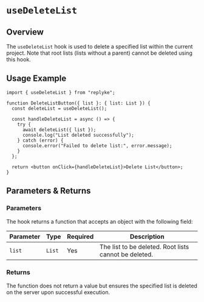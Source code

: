 # `useDeleteList`

## Overview

The `useDeleteList` hook is used to delete a specified list within the current project. Note that root lists (lists without a parent) cannot be deleted using this hook.


## Usage Example

```tsx
import { useDeleteList } from "replyke";

function DeleteListButton({ list }: { list: List }) {
  const deleteList = useDeleteList();

  const handleDeleteList = async () => {
    try {
      await deleteList({ list });
      console.log("List deleted successfully");
    } catch (error) {
      console.error("Failed to delete list:", error.message);
    }
  };

  return <button onClick={handleDeleteList}>Delete List</button>;
}
```


## Parameters & Returns

### Parameters

The hook returns a function that accepts an object with the following field:

| Parameter | Type   | Required | Description                                  |
|-----------|--------|----------|----------------------------------------------|
| `list`    | `List` | Yes      | The list to be deleted. Root lists cannot be deleted. |

### Returns

The function does not return a value but ensures the specified list is deleted on the server upon successful execution.
